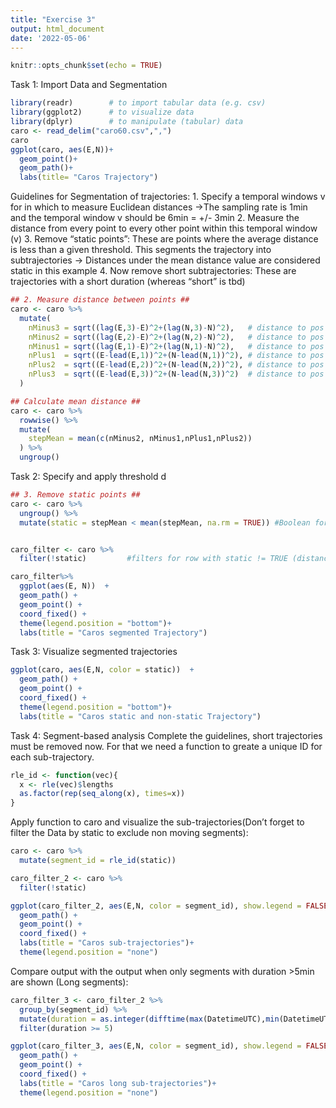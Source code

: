 ```yaml
---
title: "Exercise 3"
output: html_document
date: '2022-05-06'
---
```


```r
knitr::opts_chunk$set(echo = TRUE)
```

Task 1: Import Data and Segmentation
```r
library(readr)        # to import tabular data (e.g. csv)
library(ggplot2)      # to visualize data
library(dplyr)        # to manipulate (tabular) data
caro <- read_delim("caro60.csv",",")
caro
ggplot(caro, aes(E,N))+
  geom_point()+
  geom_path()+
  labs(title= "Caros Trajectory")
```


Guidelines for Segmentation of trajectories:
1. Specify a temporal windows v for in which to measure Euclidean distances
  ->The sampling rate is 1min and the temporal window v should be 6min = +/- 3min
2. Measure the distance from every point to every other point within this         temporal window (v)
3. Remove “static points”: These are points where the average distance is less     than a given threshold. This segments the trajectory into subtrajectories
  -> Distances under the mean distance value are considered static in this example
4. Now remove short subtrajectories: These are trajectories with a short          duration (whereas “short” is tbd)
```r
## 2. Measure distance between points ##
caro <- caro %>%
  mutate(
    nMinus3 = sqrt((lag(E,3)-E)^2+(lag(N,3)-N)^2),   # distance to pos -3min
    nMinus2 = sqrt((lag(E,2)-E)^2+(lag(N,2)-N)^2),   # distance to pos -2 min
    nMinus1 = sqrt((lag(E,1)-E)^2+(lag(N,1)-N)^2),   # distance to pos -1 min
    nPlus1  = sqrt((E-lead(E,1))^2+(N-lead(N,1))^2), # distance to pos +1 min
    nPlus2  = sqrt((E-lead(E,2))^2+(N-lead(N,2))^2), # distance to pos +2 min
    nPlus3  = sqrt((E-lead(E,3))^2+(N-lead(N,3))^2)  # distance to pos +3 min
  )

## Calculate mean distance ##
caro <- caro %>%
  rowwise() %>%
  mutate(
    stepMean = mean(c(nMinus2, nMinus1,nPlus1,nPlus2))
  ) %>%
  ungroup() 

```
Task 2: Specify and apply threshold d
```r

## 3. Remove static points ##
caro <- caro %>%                            
  ungroup() %>%
  mutate(static = stepMean < mean(stepMean, na.rm = TRUE)) #Boolean for < mean distance in a new colum


caro_filter <- caro %>%
  filter(!static)         #filters for row with static != TRUE (distances higher than mean distance)

caro_filter%>%
  ggplot(aes(E, N))  +
  geom_path() +
  geom_point() +
  coord_fixed() +
  theme(legend.position = "bottom")+
  labs(title = "Caros segmented Trajectory")
```
Task 3: Visualize segmented trajectories
```r
ggplot(caro, aes(E,N, color = static))  +
  geom_path() +
  geom_point() +
  coord_fixed() +
  theme(legend.position = "bottom")+
  labs(title = "Caros static and non-static Trajectory")
```
Task 4: Segment-based analysis
Complete the guidelines, short trajectories must be removed now. For that we need a function to greate a unique ID for each sub-trajectory.
```r
rle_id <- function(vec){
  x <- rle(vec)$lengths
  as.factor(rep(seq_along(x), times=x))
}

```
Apply function to caro and visualize the sub-trajectories(Don't forget to filter the Data by static to exclude non moving segments):
```r
caro <- caro %>%
  mutate(segment_id = rle_id(static))

caro_filter_2 <- caro %>%
  filter(!static)

ggplot(caro_filter_2, aes(E,N, color = segment_id), show.legend = FALSE)  +
  geom_path() +
  geom_point() +
  coord_fixed() +
  labs(title = "Caros sub-trajectories")+
  theme(legend.position = "none")

```
Compare output with the output when only segments with duration >5min are shown (Long segments):
```r
caro_filter_3 <- caro_filter_2 %>% 
  group_by(segment_id) %>% 
  mutate(duration = as.integer(difftime(max(DatetimeUTC),min(DatetimeUTC), units = "mins"))) %>%
  filter(duration >= 5)

ggplot(caro_filter_3, aes(E,N, color = segment_id), show.legend = FALSE)  +
  geom_path() +
  geom_point() +
  coord_fixed() +
  labs(title = "Caros long sub-trajectories")+
  theme(legend.position = "none")

```

